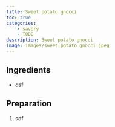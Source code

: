 ```yaml
---
title: Sweet potato gnocci
toc: true
categories: 
    - savory
    - TODO
description: Sweet potato gnocci
image: images/sweet_potato_gnocci.jpeg
---
```

## Ingredients

- dsf

## Preparation

1. sdf
